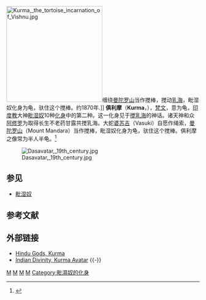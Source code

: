 {{noteTA
|1=zh:筏羅訶;zh-cn:筏罗诃;zh-tw:婆羅訶;
|2=zh-cn:筏摩那;zh-tw:婆摩那;
|3=zh:那羅希摩;zh-cn:那罗希摩;zh-tw:那羅僧訶;
}}
{{infobox deity 
| type = Hindu
| image = Kurma deva.jpg
| caption = 毗湿奴的龟化身
| Devanagari = {{lang|sa|कुर्म}}
| sanskrit_transliteration =Kurma
| affiliation = [[毗湿奴|毗湿奴]]{{le|十大化身|Dashavatara}}
| abode = 
|animals=龟|god_of=[[毗湿奴|毗湿奴]]第二大化身}}
[[File:Kurma,_the_tortoise_incarnation_of_Vishnu.jpg|250px]]缠绕[[曼陀罗山|曼陀罗山]]当作搅棒，搅动[[乳海|乳海]]，毗湿奴化身为龟，驮住这个搅棒。约1870年.]]
'''俱利摩'''（'''Kurma'''，{{lang-sa|कुर्म}}），[[梵文|梵文]]，意为龟，[[印度教|印度教]]大神[[毗湿奴|毗湿奴]]10种[[化身|化身]]中的第二种。这一化身见于[[搅乳海|搅乳海]]的神话。诸天神和众[[阿修罗|阿修罗]]为取得长生不老药甘露共搅乳海。大蛇[[婆苏吉|婆苏吉]]（Vasuki）自愿作绳索，[[曼陀罗山|曼陀罗山]]（Mount Mandara）当作搅棒，毗湿奴化身为龟，驮住这个搅棒。俱利摩之像常为半人半龟。<ref>{{Cite web |url=http://books.google.com/books?id=dobtZ61vCp0C&pg=PA774&lpg=PA774&dq=kurma+etymology&source=web&ots=2FQ-OIZwjm&sig=ISJA6kqyrwRO4ZjncIIcTfgg1C8&hl=en&sa=X&oi=book_result&resnum=10&ct=result#PPA775,M1 |title=存档副本 |accessdate=2013-09-21 |archive-date=2013-10-11 |archive-url=https://web.archive.org/web/20131011141810/http://books.google.com/books?id=dobtZ61vCp0C&pg=PA774&lpg=PA774&dq=kurma+etymology&source=web&ots=2FQ-OIZwjm&sig=ISJA6kqyrwRO4ZjncIIcTfgg1C8&hl=en&sa=X&oi=book_result&resnum=10&ct=result#PPA775,M1 |dead-url=no }}</ref>

[[File:Dasavatar,_19th_century.jpg|thumb]]
==参见==
*[[毗湿奴|毗湿奴]]
== 参考文献 ==
{{Reflist}}

==外部链接==
{{Commonscat|Kurma}}
* [http://www.sanatansociety.org/hindu_gods_and_goddesses/kurma.htm Hindu Gods, Kurma] {{Wayback|url=http://www.sanatansociety.org/hindu_gods_and_goddesses/kurma.htm |date=20191217081646 }}
* [http://www.webonautics.com/mythology/avataar_kurma.html Indian Divinity, Kurma Avatar] {{Wayback|url=http://www.webonautics.com/mythology/avataar_kurma.html |date=20170204085719 }}{{-}}
{{毗湿奴化身}}
{{印度神话}}

[[Category:印度教神祇|M]]
[[Category:梵语词汇|M]]
[[Category:太阳神|M]]
[[Category:维持神|M]]
[[Category:毗濕奴的化身|Category:毗濕奴的化身]]